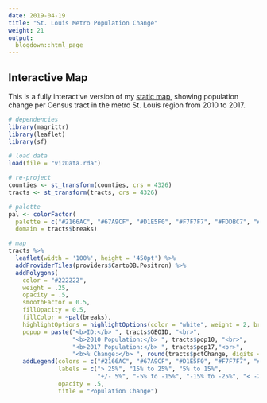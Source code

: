 ```yaml
---
date: 2019-04-19
title: "St. Louis Metro Population Change"
weight: 21
output:
  blogdown::html_page
---
```


## Interactive Map
This is a fully interactive version of my [static map](./project/stm-pop-change/), showing population change per Census tract in the metro St. Louis region from 2010 to 2017.
<p> </p>
```r
# dependencies
library(magrittr)
library(leaflet)
library(sf)

# load data
load(file = "vizData.rda")

# re-project
counties <- st_transform(counties, crs = 4326)
tracts <- st_transform(tracts, crs = 4326)

# palette
pal <- colorFactor(
  palette = c("#2166AC", "#67A9CF", "#D1E5F0", "#F7F7F7", "#FDDBC7", "#EF8A62", "#B2182B"),
  domain = tracts$breaks)

# map 
tracts %>%
  leaflet(width = '100%', height = '450pt') %>%
  addProviderTiles(providers$CartoDB.Positron) %>%
  addPolygons(
    color = "#222222", 
    weight = .25, 
    opacity = .5, 
    smoothFactor = 0.5,
    fillOpacity = 0.5, 
    fillColor = ~pal(breaks),
    highlightOptions = highlightOptions(color = "white", weight = 2, bringToFront = TRUE),
    popup = paste("<b>ID:</b> ", tracts$GEOID, "<br>",
                  "<b>2010 Population:</b> ", tracts$pop10, "<br>",
                  "<b>2017 Population:</b> ", tracts$pop17,"<br>",
                  "<b>% Change:</b> ", round(tracts$pctChange, digits = 2))) %>%
    addLegend(colors = c("#2166AC", "#67A9CF", "#D1E5F0", "#F7F7F7", "#FDDBC7", "#EF8A62", "#B2182B"),
              labels = c("> 25%", "15% to 25%", "5% to 15%", 
                         "+/- 5%", "-5% to -15%", "-15% to -25%", "< -25%"), 
              opacity = .5, 
              title = "Population Change")
```
<p> </p>
